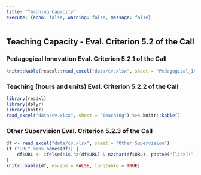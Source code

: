 ```yaml
---
title: "Teaching Capacity"
execute: {echo: false, warning: false, message: false}
---
```


## Teaching Capacity - Eval. Criterion 5.2 of the Call

### Pedagogical Innovation Eval. Criterion 5.2.1 of the Call
```r
knitr::kable(readxl::read_excel("data/cv.xlsx", sheet = "Pedagogical_Innovation"))
```

### Teaching (hours and units) Eval. Criterion 5.2.2 of the Call
```r
library(readxl)
library(dplyr)
library(knitr)
read_excel("data/cv.xlsx", sheet = "Teaching") %>% knitr::kable()
```

### Other Supervision Eval. Criterion 5.2.3 of the Call
```r
df <- read_excel("data/cv.xlsx", sheet = "Other_Supervision")
if ("URL" %in% names(df)) {
	df$URL <- ifelse(!is.na(df$URL) & nzchar(df$URL), paste0("[link](", df$URL, ")"), "")
}
knitr::kable(df, escape = FALSE, longtable = TRUE)
```
